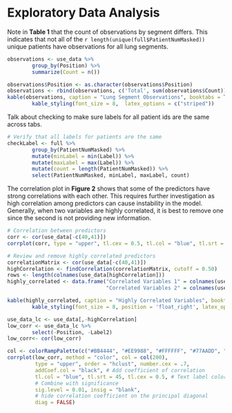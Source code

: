 # Exploratory Data Analysis

Note in __Table 1__ that the count of observations by segment differs. This indicates that not all of the `r length(unique(full$PatientNumMasked))` unique patients have observations for all lung segments. 

```r

observations <- use_data %>% 
        group_by(Position) %>%
        summarize(Count = n())

observations$Position <- as.character(observations$Position)
observations <- rbind(observations, c('Total', sum(observations$Count)))
kable(observations, caption = "Lung Segment Observations", booktabs = TRUE) %>% 
        kable_styling(font_size = 8,  latex_options = c("striped"))

```

Talk about checking to make sure labels for all patient ids are the same across tabs.

```r

# Verify that all labels for patients are the same
checkLabel <- full %>%
        group_by(PatientNumMasked) %>%
        mutate(minLabel = min(Label)) %>%
        mutate(maxLabel = max(Label)) %>%
        mutate(count = length(PatientNumMasked)) %>%
        select(PatientNumMasked, minLabel, maxLabel, count) 

```

The correlation plot in __Figure 2__ shows that some of the predictors have strong correlations with each other. This requires further investigation as high correlation among predictors can cause instability in the model. Generally, when two variables are highly correlated, it is best to remove one since the second is not providing new information.

```r

# Correlation between predictors
corr <- cor(use_data[-c(40,41)])
corrplot(corr, type = "upper", tl.cex = 0.5, tl.col = "blue", tl.srt = 45)

```

```r

# Review and remove highly correlated predictors
correlationMatrix <- cor(use_data[-c(40,41)])
highCorrelation <- findCorrelation(correlationMatrix, cutoff = 0.50)
rows <- length(colnames(use_data[highCorrelation]))
highly_correlated <- data.frame("Correlated Variables 1" = colnames(use_data[highCorrelation])[1:(rows / 2)], 
                                "Correlated Variables 2" = colnames(use_data[highCorrelation])[(rows/2 + 1):rows])

kable(highly_correlated, caption = "Highly Correlated Variables", booktabs = TRUE, col.names = c('', '')) %>% 
        kable_styling(font_size = 8, position = 'float_right', latex_options = c("striped", "hold_position"))

```

```r
use_data_lc <- use_data[,-highCorrelation]
low_corr <- use_data_lc %>%
        select(-Position, -Label2)
low_corr<- cor(low_corr)

col <- colorRampPalette(c("#BB4444", "#EE9988", "#FFFFFF", "#77AADD", "#4477AA"))
corrplot(low_corr, method = "color", col = col(200),
         type = "upper", order = "hclust", number.cex = .7,
         addCoef.col = "black", # Add coefficient of correlation
         tl.col = "blue", tl.srt = 45, tl.cex = 0.5, # Text label color and rotation
         # Combine with significance
         sig.level = 0.01, insig = "blank", 
         # hide correlation coefficient on the principal diagonal
         diag = FALSE)

```
